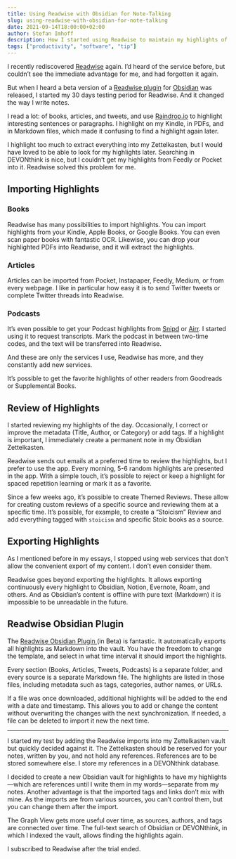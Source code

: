 ```yaml
---
title: Using Readwise with Obsidian for Note-Talking
slug: using-readwise-with-obsidian-for-note-talking
date: 2021-09-14T18:00:00+02:00
author: Stefan Imhoff
description: How I started using Readwise to maintain my highlights of various tools for note-taking
tags: ["productivity", "software", "tip"]
---
```


I recently rediscovered [Readwise](https://readwise.io/i/stefan805) again. I’d heard of the service before, but couldn’t see the immediate advantage for me, and had forgotten it again.

But when I heard a beta version of a [Readwise plugin](https://github.com/readwiseio/obsidian-readwise) for [Obsidian](https://obsidian.md/) was released, I started my 30 days testing period for Readwise. And it changed the way I write notes.

I read a lot: of books, articles, and tweets, and use [Raindrop.io](https://raindrop.io/) to highlight interesting sentences or paragraphs. I highlight on my Kindle, in PDFs, and in Markdown files, which made it confusing to find a highlight again later.

I highlight too much to extract everything into my Zettelkasten, but I would have loved to be able to look for my highlights later. Searching in DEVONthink is nice, but I couldn’t get my highlights from Feedly or Pocket into it. Readwise solved this problem for me.

## Importing Highlights

### Books

Readwise has many possibilities to import highlights. You can import highlights from your Kindle, Apple Books, or Google Books. You can even scan paper books with fantastic OCR. Likewise, you can drop your highlighted PDFs into Readwise, and it will extract the highlights.

### Articles

Articles can be imported from Pocket, Instapaper, Feedly, Medium, or from every webpage. I like in particular how easy it is to send Twitter tweets or complete Twitter threads into Readwise.

### Podcasts

It’s even possible to get your Podcast highlights from [Snipd](https://www.snipd.com/) or [Airr](https://www.airr.io/). I started using it to request transcripts. Mark the podcast in between two-time codes, and the text will be transferred into Readwise.

And these are only the services I use, Readwise has more, and they constantly add new services.

It’s possible to get the favorite highlights of other readers from Goodreads or Supplemental Books.

## Review of Highlights

I started reviewing my highlights of the day. Occasionally, I correct or improve the metadata (Title, Author, or Category) or add tags. If a highlight is important, I immediately create a permanent note in my Obsidian Zettelkasten.

Readwise sends out emails at a preferred time to review the highlights, but I prefer to use the app. Every morning, 5-6 random highlights are presented in the app. With a simple touch, it’s possible to reject or keep a highlight for spaced repetition learning or mark it as a favorite.

Since a few weeks ago, it’s possible to create Themed Reviews. These allow for creating custom reviews of a specific source and reviewing them at a specific time. It’s possible, for example, to create a “Stoicism” Review and add everything tagged with `stoicism` and specific Stoic books as a source.

## Exporting Highlights

As I mentioned before in my essays, I stopped using web services that don’t allow the convenient export of my content. I don’t even consider them.

Readwise goes beyond exporting the highlights. It allows exporting continuously every highlight to Obsidian, Notion, Evernote, Roam, and others. And as Obsidian’s content is offline with pure text (Markdown) it is impossible to be unreadable in the future.

## Readwise Obsidian Plugin

The [Readwise Obsidian Plugin ](https://github.com/readwiseio/obsidian-readwise) (in Beta) is fantastic. It automatically exports all highlights as Markdown into the vault. You have the freedom to change the template, and select in what time interval it should import the highlights.

Every section (Books, Articles, Tweets, Podcasts) is a separate folder, and every source is a separate Markdown file. The highlights are listed in those files, including metadata such as tags, categories, author names, or URLs.

If a file was once downloaded, additional highlights will be added to the end with a date and timestamp. This allows you to add or change the content without overwriting the changes with the next synchronization. If needed, a file can be deleted to import it new the next time.

---

I started my test by adding the Readwise imports into my Zettelkasten vault but quickly decided against it. The Zettelkasten should be reserved for your notes, written by you, and not hold any references. References are to be stored somewhere else. I store my references in a DEVONthink database.

I decided to create a new Obsidian vault for highlights to have my highlights—which are references until I write them in my words—separate from my notes. Another advantage is that the imported tags and links don’t mix with mine. As the imports are from various sources, you can’t control them, but you can change them after the import.

The Graph View gets more useful over time, as sources, authors, and tags are connected over time. The full-text search of Obsidian or DEVONthink, in which I indexed the vault, allows finding the highlights again.

I subscribed to Readwise after the trial ended.

